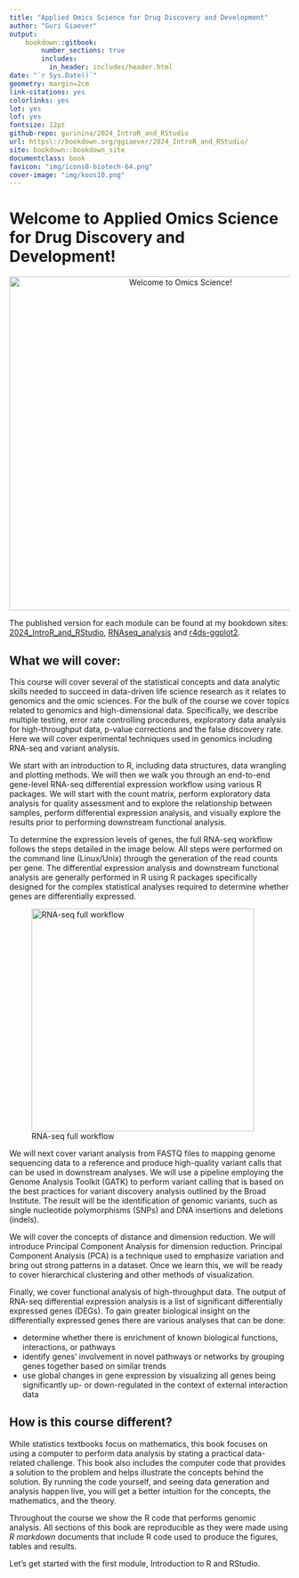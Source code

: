 ```yaml
--- 
title: "Applied Omics Science for Drug Discovery and Development" 
author: "Guri Giaever"
output:
    bookdown::gitbook:
        number_sections: true
        includes:
          in_header: includes/header.html
date: "`r Sys.Date()`" 
geometry: margin=2cm
link-citations: yes 
colorlinks: yes
lot: yes
lof: yes
fontsize: 12pt
github-repo: gurinina/2024_IntroR_and_RStudio 
url: https\://bookdown.org/ggiaever/2024_IntroR_and_RStudio/ 
site: bookdown::bookdown_site 
documentclass: book
favicon: "img/icons8-biotech-64.png"
cover-image: "img/koos10.png"
--- 
```


# Welcome to Applied Omics Science for Drug Discovery and Development! {-}

<p align="center">
  <img src="lessons/img/koos10.png" alt="Welcome to Omics Science!" width="600" />
</p>


The published version for each module can be found at my bookdown sites: [2024_IntroR_and_RStudio](https://bookdown.org/ggiaever/2024_IntroR_and_RStudio/), [RNAseq_analysis](https://bookdown.org/ggiaever/RNAseq_analysis/) and
[r4ds-ggplot2](https://bookdown.org/ggiaever/r4ds-ggplot2/).

## What we will cover: {-}

This course will cover several of the statistical concepts and data analytic skills needed to succeed in data-driven life science research as it relates to genomics and the omic sciences. For the bulk of the course we cover topics related to genomics and high-dimensional data. Specifically, we describe multiple testing, error rate controlling procedures, exploratory data analysis for high-throughput data, p-value corrections and the false discovery rate. Here we will cover experimental techniques used in genomics including RNA-seq and variant analysis.

We start with an introduction to R, including data structures, data wrangling and plotting methods. We will then we walk you through an end-to-end gene-level RNA-seq differential expression workflow using various R packages. We will start with the count matrix, perform exploratory data analysis for quality assessment and to explore the relationship between samples, perform differential expression analysis, and visually explore the results prior to performing downstream functional analysis.

To determine the expression levels of genes, the full RNA-seq workflow follows the steps detailed in the image below. All steps were performed on the command line (Linux/Unix) through the generation of the read counts per gene. The differential expression analysis and downstream functional analysis are generally performed in R using R packages specifically designed for the complex statistical analyses required to determine whether genes are differentially expressed.

![RNA-seq full workflow](img/full_workflow_2019.png){ width=400 }


We will next cover variant analysis from FASTQ files to mapping genome sequencing data to a reference and produce high-quality variant calls that can be used in downstream analyses.  We will use a pipeline employing the Genome Analysis Toolkit (GATK) to perform variant calling that is based on the best practices for variant discovery analysis outlined by the Broad Institute. The result will be the identification of genomic variants, such as single nucleotide polymorphisms (SNPs) and DNA insertions and deletions (indels). 

We will cover the concepts of distance and dimension reduction. We will introduce Principal Component Analysis for dimension reduction. Principal Component Analysis (PCA) is a technique used to emphasize variation and bring out strong patterns in a dataset. Once we learn this, we will be ready to cover hierarchical clustering and other methods of visualization.

Finally, we cover functional analysis of high-throughput data. The output of RNA-seq differential expression analysis is a list of significant differentially expressed genes (DEGs). To gain greater biological insight on the differentially expressed genes there are various analyses that can be done:

- determine whether there is enrichment of known biological functions, interactions, or pathways
- identify genes' involvement in novel pathways or networks by grouping genes together based on similar trends
- use global changes in gene expression by visualizing all genes being significantly up- or down-regulated in the context of external interaction data

## How is this course different? {-}

While statistics textbooks focus on mathematics, this book focuses on using a computer to perform data analysis by stating a practical data-related challenge. This book also includes the computer code that provides a solution to the problem and helps illustrate the concepts behind the solution. By running the code yourself, and seeing data generation and analysis happen live, you will get a better intuition for the concepts, the mathematics, and the theory.

Throughout the course we show the R code that performs genomic analysis. All sections of this book are reproducible as they were made using *R markdown* documents that include R code used to produce the figures, tables and results.

Let's get started with the first module, Introduction to R and RStudio.


